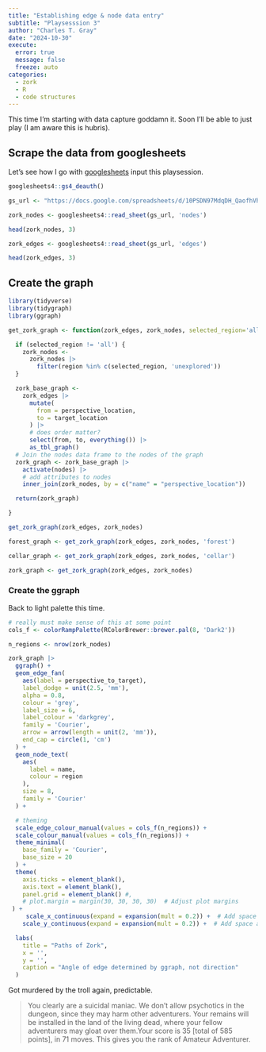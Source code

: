 ```yaml
---
title: "Establishing edge & node data entry"  
subtitle: "Playsesssion 3"
author: "Charles T. Gray"
date: "2024-10-30"
execute: 
  error: true
  message: false
  freeze: auto
categories: 
  - zork
  - R
  - code structures
---
```


This time I'm starting with data capture goddamn it. Soon I'll be able to just play (I am aware this is hubris). 

## Scrape the data from googlesheets

Let's see how I go with [googlesheets](https://docs.google.com/spreadsheets/d/10PSDN97MdqDH_QaofhVh5Te8n4MxpYf6XJM3JsGetxI/edit?gid=1960240112#gid=1960240112) input this playsession.

```r

googlesheets4::gs4_deauth()

gs_url <- "https://docs.google.com/spreadsheets/d/10PSDN97MdqDH_QaofhVh5Te8n4MxpYf6XJM3JsGetxI/edit?gid=1960240112#gid=1960240112"

zork_nodes <- googlesheets4::read_sheet(gs_url, 'nodes')

head(zork_nodes, 3) 

zork_edges <- googlesheets4::read_sheet(gs_url, 'edges')

head(zork_edges, 3)

```

## Create the graph

```r
library(tidyverse)
library(tidygraph)
library(ggraph)

```

```r

get_zork_graph <- function(zork_edges, zork_nodes, selected_region='all') {

  if (selected_region != 'all') {
    zork_nodes <- 
      zork_nodes |>  
        filter(region %in% c(selected_region, 'unexplored'))
  }

  zork_base_graph <- 
    zork_edges |> 
      mutate(
        from = perspective_location,
        to = target_location
      ) |>
      # does order matter?
      select(from, to, everything()) |>
      as_tbl_graph()
  # Join the nodes data frame to the nodes of the graph
  zork_graph <- zork_base_graph |>
    activate(nodes) |>
    # add attributes to nodes
    inner_join(zork_nodes, by = c("name" = "perspective_location"))

  return(zork_graph)

}

get_zork_graph(zork_edges, zork_nodes)

```


```r
forest_graph <- get_zork_graph(zork_edges, zork_nodes, 'forest')

cellar_graph <- get_zork_graph(zork_edges, zork_nodes, 'cellar')

zork_graph <- get_zork_graph(zork_edges, zork_nodes)

```

### Create the ggraph

Back to light palette this time. 


```r

# really must make sense of this at some point
cols_f <- colorRampPalette(RColorBrewer::brewer.pal(8, 'Dark2'))

n_regions <- nrow(zork_nodes)

zork_graph |> 
  ggraph() +
  geom_edge_fan(
    aes(label = perspective_to_target), 
    label_dodge = unit(2.5, 'mm'),
    alpha = 0.8,
    colour = 'grey',
    label_size = 6,
    label_colour = 'darkgrey',
    family = 'Courier',
    arrow = arrow(length = unit(2, 'mm')), 
    end_cap = circle(1, 'cm')
  ) +
  geom_node_text(
    aes(
      label = name,
      colour = region
    ),
    size = 8,
    family = 'Courier'
  ) +

  # theming
  scale_edge_colour_manual(values = cols_f(n_regions)) + 
  scale_colour_manual(values = cols_f(n_regions)) +
  theme_minimal(
    base_family = 'Courier',
    base_size = 20
  ) +
  theme(
    axis.ticks = element_blank(),
    axis.text = element_blank(),
    panel.grid = element_blank() #,
    # plot.margin = margin(30, 30, 30, 30)  # Adjust plot margins
 ) +
     scale_x_continuous(expand = expansion(mult = 0.2)) +  # Add space around x-axis
    scale_y_continuous(expand = expansion(mult = 0.2)) +  # Add space around y-axis

  labs(
    title = "Paths of Zork",
    x = '',
    y = '',
    caption = "Angle of edge determined by ggraph, not direction"
  )

```

Got murdered by the troll again, predictable.  

> You clearly are a suicidal maniac.  We don't allow psychotics in the dungeon, since they may harm other adventurers.  Your remains will be installed in the land of the living dead, where your fellow adventurers may gloat over them.Your score is 35 [total of 585 points], in 71 moves. This gives you the rank of Amateur Adventurer.
